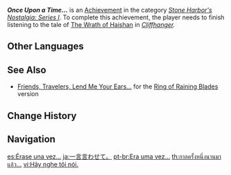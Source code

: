 {{Achievement Infobox
|id           = 84507
|order id     = 4032
|category     = Stone Harbor's Nostalgia: Series I
|description  = Finish listening to the tale of [[The Wrath of Haishan]] in "[[Cliffhanger]]."
|requirements = 
|primogems    = 5
|tracking     = 
}}
'''''Once Upon a Time...''''' is an [[Achievement]] in the category ''[[Stone Harbor's Nostalgia: Series I]]''. To complete this achievement, the player needs to finish listening to the tale of [[The Wrath of Haishan]] in ''[[Cliffhanger]].''
<!--
==Trivia==

==Video Guides==
{{EVT
|video1   = 
|caption1 = 
}}
-->
==Other Languages==
{{Other Languages
|en      = Once Upon a Time...
|zhs     = 且听我一言。
|zhs_rm  = Qiě Tīng Wǒ Yī Yán.
|zht     = 且聽我一言。
|zht_rm  = Qiě Tīng Wǒ Yī Yán.
|zh_tl   = Please Lend Me Your Ear.
|ja      = 一言言わせて。
|ja_rm   = Hitokoto Iwasete.
|ja_tl   = Listen to a Few Words.
|ko      = 내 말 한번 들어봐
|ko_tl   = Listen to Me
|es      = Érase una vez...
|es_tl   = Once Upon a Time...
|fr      = Il était une fois...
|fr_tl   = Once Upon a Time...
|ru      = Давным-давно, в далёком-далёком царстве...
|ru_tl   = Once Upon a Time, In a Kingdom Far, Far Away...
|th      = กาลครั้งหนึ่งนานมาแล้ว...
|th_rm   = 
|th_tl   = 
|vi      = Hãy nghe tôi nói.
|vi_tl   = 
|de      = Hör mir gut zu.
|de_tl   = Listen to Me Carefully.
|id      = Untuk Mendengar Ceritaku.
|id_tl   = To Hear My Story.
|pt      = Era uma vez...
|pt_tl   = 
|tr      = Evvel Zaman İçinde...
|tr_tl   = Once Upon a Time...
|it      = C'era una volta...
|it_tl   = 
}}

==See Also==
* [[Friends, Travelers, Lend Me Your Ears...]] for the [[Ring of Raining Blades (I)|Ring of Raining Blades]] version

==Change History==
{{Change History|1.0}}
<!--
==References==
{{Reflist}}
-->
==Navigation==
{{Achievement Navbox|Stone Harbor's Nostalgia: Series I}}

[[es:Érase una vez...]]
[[ja:一言言わせて。]]
[[pt-br:Era uma vez...]]
[[th:กาลครั้งหนึ่งนานมาแล้ว...]]
[[vi:Hãy nghe tôi nói.]]